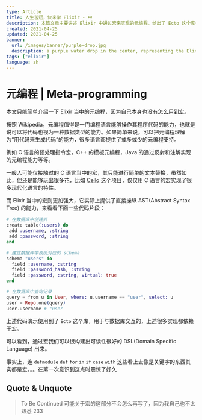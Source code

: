 ```yaml
---
type: Article
title: 人生苦短，快来学 Elixir - 中
description: 本篇文章主要讲述 Elixir 中通过宏来实现的元编程。给出了 Ecto 这个库中用宏构建的 DSL 的一些示例。
created: 2021-04-25
updated: 2021-04-25
banner:
  url: /images/banner/purple-drop.jpg
  description: a purple water drop in the center, representing the Elixir programming language logo
tags: ["elixir"]
language: zh
---
```


# 元编程 | Meta-programming

本文只能简单介绍一下 Elixir 当中的元编程，因为自己本身也没有怎么用到宏。

按照 Wikipedia，元编程值得是一门编程语言能够操作其程序代码的能力，也就是说可以将代码也视为一种数据类型的能力。如果简单来说，可以把元编程理解为“用代码来生成代码”的能力，很多语言都提供了或多或少的元编程支持。

例如 C 语言的预处理指令宏，C++ 的模板元编程，Java 的通过反射和注解实现的元编程能力等等。

一般人可能仅接触过的 C 语言当中的宏，其只能进行简单的文本替换，虽然如此，但还是能够玩出很多花，比如 [Cello][0] 这个项目，仅仅用 C 语言的宏实现了很多现代化语言的特性。

而 Elixir 当中的宏则更加强大，它实际上提供了直接操纵 AST(Abstract Syntax Tree) 的能力，来看看下面一些代码片段：

```elixir
# 在数据库中创建表
create table(:users) do
 add :username, :string
 add :password, :string
end

# 建立数据库中表所对应的 schema
schema "users" do
  field :username, :string
  field :password_hash, :string
  field :password, :string, virtual: true
end

# 在数据库中查询记录
query = from u in User, where: u.username == "user", select: u
user = Repo.one(query)
user.username # "user
```

上述代码演示使用到了 `Ecto` 这个库，用于与数据库交互的，上述很多实现都依赖于宏。

可以看到，通过宏我们可以很构建出可读性很好的 DSL(Domain Specific Language) 出来。

事实上，连 `defmodule` `def` `for` `in` `if` `case` `with` 这些看上去像是关键字的东西其实都是宏。。。在第一次意识到这点时震惊了好久

## Quote & Unquote

> To Be Continued
> 可能关于宏的这部分不会怎么再写了，因为我自己也不太熟悉 233

[0]: http://libcello.org/
